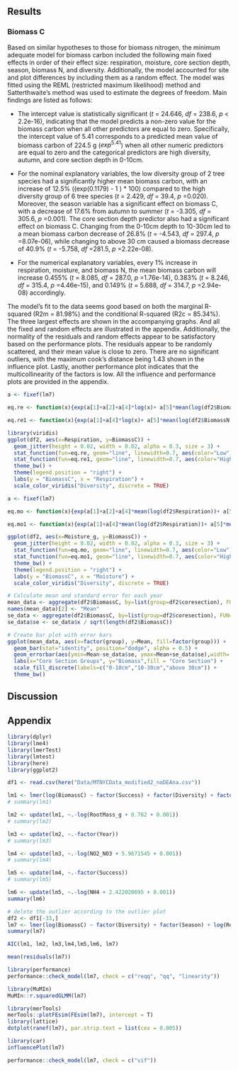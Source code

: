 ## Results

### Biomass C

Based on similar hypotheses to those for biomass nitrogen, the minimum adequate model for biomass carbon included the following main fixed effects in order of their effect size: respiration, moisture, core section depth, season, biomass N, and diversity. Additionally, the model accounted for site and plot differences by including them as a random effect. The model was fitted using the REML (restricted maximum likelihood) method and Satterthwaite's method was used to estimate the degrees of freedom. Main findings are listed as follows:

-   The intercept value is statistically significant ($t$ = 24.646, $df$ = 238.6, $p$ \< 2.2e-16), indicating that the model predicts a non-zero value for the biomass carbon when all other predictors are equal to zero. Specifically, the intercept value of 5.41 corresponds to a predicted mean value of biomass carbon of 224.5 g ($exp^{5.41}$) when all other numeric predictors are equal to zero and the categorical predictors are high diversity, autumn, and core section depth in 0-10cm.

-   For the nominal explanatory variables, the low diversity group of 2 tree species had a significantly higher mean biomass carbon, with an increase of 12.5% ((exp(0.1179) - 1 ) \* 100) compared to the high diversity group of 6 tree species ($t$ = 2.429, $df$ = 39.4, $p$ =0.020). Moreover, the season variable has a significant effect on biomass C, with a decrease of 17.6% from autumn to summer ($t$ = -3.305, $df$ = 305.6, $p$ =0.001). The core section depth predictor also had a significant effect on biomass C. Changing from the 0-10cm depth to 10-30cm led to a mean biomass carbon decrease of 26.8% ($t$ = -4.543, $df$ = 297.4, $p$ =8.07e-06), while changing to above 30 cm caused a biomass decrease of 40.9% ($t$ = -5.758, $df$ =281.5, $p$ =2.22e-08).

-   For the numerical explanatory variables, every 1% increase in respiration, moisture, and biomass N, the mean biomass carbon will increase 0.455% ($t$ = 8.085, $df$ = 287.0, $p$ =1.76e-14), 0.383% ($t$ = 8.246, $df$ = 315.4, $p$ =4.46e-15), and 0.149% ($t$ = 5.688, $df$ = 314.7, $p$ =2.94e-08) accordingly.

The model's fit to the data seems good based on both the marginal R-squared (R2m = 81.98%) and the conditional R-squared (R2c = 85.34%). The three largest effects are shown in the accompanying graphs. And all the fixed and random effects are illustrated in the appendix. Additionally, the normality of the residuals and random effects appear to be satisfactory based on the performance plots. The residuals appear to be randomly scattered, and their mean value is close to zero. There are no significant outliers, with the maximum cook's distance being 1.43 shown in the influence plot. Lastly, another performance plot indicates that the multicollinearity of the factors is low. All the influence and performance plots are provided in the appendix.

```r
a <- fixef(lm7)

eq.re <- function(x){exp(a[1]+a[2]+a[4]*log(x)+ a[5]*mean(log(df2$BiomassN + 4.79350047 + 0.001))+a[6]*mean(log(df2$Moisture_g)))}

eq.re1 <- function(x){exp(a[1]+a[4]*log(x)+ a[5]*mean(log(df2$BiomassN + 4.79350047 + 0.001))+a[6]*mean(log(df2$Moisture_g)))}

library(viridis)
ggplot(df2, aes(x=Respiration, y=BiomassC)) + 
  geom_jitter(height = 0.02, width = 0.02, alpha = 0.3, size = 3) +
  stat_function(fun=eq.re, geom="line", linewidth=0.7, aes(color="Low")) +
  stat_function(fun=eq.re1, geom="line", linewidth=0.7, aes(color="High")) + 
  theme_bw() +
  theme(legend.position = "right") +
  labs(y = "BiomassC", x = "Respiration") +
  scale_color_viridis("Diversity", discrete = TRUE)
```

```r
a <- fixef(lm7)

eq.mo <- function(x){exp(a[1]+a[2]+a[4]*mean(log(df2$Respiration))+ a[5]*mean(log(df2$BiomassN + 4.79350047 + 0.001))+a[6]*log(x))}

eq.mo1 <- function(x){exp(a[1]+a[4]*mean(log(df2$Respiration))+ a[5]*mean(log(df2$BiomassN + 4.79350047 + 0.001))+a[6]*log(x))}

ggplot(df2, aes(x=Moisture_g, y=BiomassC)) + 
  geom_jitter(height = 0.02, width = 0.02, alpha = 0.3, size = 3) +
  stat_function(fun=eq.mo, geom="line", linewidth=0.7, aes(color="Low")) +
  stat_function(fun=eq.mo1, geom="line", linewidth=0.7, aes(color="High")) + 
  theme_bw() +
  theme(legend.position = "right") +
  labs(y = "BiomassC", x = "Moisture") +
  scale_color_viridis("Diversity", discrete = TRUE)
```

```r
# Calculate mean and standard error for each year
mean_data <- aggregate(df2$BiomassC, by=list(group=df2$coresection), FUN=mean)
names(mean_data)[2] <- "Mean"
se_data <- aggregate(df2$BiomassC, by=list(group=df2$coresection), FUN=sd)
se_data$se <- se_data$x / sqrt(length(df2$BiomassC))

# Create bar plot with error bars
ggplot(mean_data, aes(x=factor(group), y=Mean, fill=factor(group))) +
  geom_bar(stat="identity", position="dodge", alpha = 0.5) +
  geom_errorbar(aes(ymin=Mean-se_data$se, ymax=Mean+se_data$se),width=.2) +
  labs(x="Core Section Groups", y="Biomass",fill = "Core Section") +
  scale_fill_discrete(labels=c("0-10cm","10-30cm","above 30cm")) +
  theme_bw()
```

## Discussion

## Appendix

```r
library(dplyr)
library(lme4)
library(lmerTest)
library(lmtest)
library(here)
library(ggplot2)

df1 <- read.csv(here("Data/MTNYCData_modified2_noDEAna.csv"))
```

```r
lm1 <- lmer(log(BiomassC) ~ factor(Success) + factor(Diversity) + factor(Season) + log(Respiration) + log(BiomassN + 6.53271102 + 0.001) + log(NO2_NO3 + 5.9671545 + 0.001) + log(NH4 + 2.422020695 + 0.001) + log(RootMass_g + 0.782 + 0.001) + log(Moisture_g) + factor(coresection) + factor(Year) + (1|Site/Plot), data = df1)
# summary(lm1)

lm2 <- update(lm1, ~.-log(RootMass_g + 0.782 + 0.001))
# summary(lm2)

lm3 <- update(lm2, ~.-factor(Year))
# summary(lm3)

lm4 <- update(lm3, ~.-log(NO2_NO3 + 5.9671545 + 0.001))
# summary(lm4)

lm5 <- update(lm4, ~.-factor(Success))
# summary(lm5)

lm6 <- update(lm5, ~.-log(NH4 + 2.422020695 + 0.001))
summary(lm6)

# delete the outlier according to the outlier plot
df2 <- df1[-33,]
lm7 <- lmer(log(BiomassC) ~ factor(Diversity) + factor(Season) + log(Respiration) +  log(BiomassN + 4.795) + log(Moisture_g) + factor(coresection) + (1 | Site/Plot), data = df2)
summary(lm7)

AIC(lm1, lm2, lm3,lm4,lm5,lm6, lm7)
```

```r
mean(residuals(lm7))
```

```r
library(performance)
performance::check_model(lm7, check = c("reqq", "qq", "linearity"))
```

```r
library(MuMIn)
MuMIn::r.squaredGLMM(lm7)

library(merTools)
merTools::plotFEsim(FEsim(lm7), intercept = T)
library(lattice)
dotplot(ranef(lm7), par.strip.text = list(cex = 0.005))
```

```r
library(car)
influencePlot(lm7)
```

```r
performance::check_model(lm7, check = c("vif"))
```
